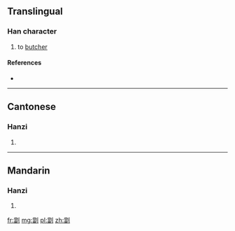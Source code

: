 ==Translingual==

===Han character===
{{Han char|rn=18|rad=刀|as=13|sn=15|four=|canj=火田中弓 (FWLN)|ids=⿰[[當]][[刂]]}}

# to [[butcher]]

====References====
* {{Han ref|kx=0144.501|hdz=10358.050|uh=528F|ud=21135}}

----

==Cantonese==

===Hanzi===
{{yue-hanzi|jyut=|y=tong1}}

# {{defn|lang=yue|sort=刀13}}

----

==Mandarin==

===Hanzi===
{{cmn-hanzi|pin=[[tāng]] ([[tang1]])|wg=t'ang<sup>1</sup>}}

# {{defn|lang=cmn|sort=刀13}}

[[fr:劏]]
[[mg:劏]]
[[pl:劏]]
[[zh:劏]]
